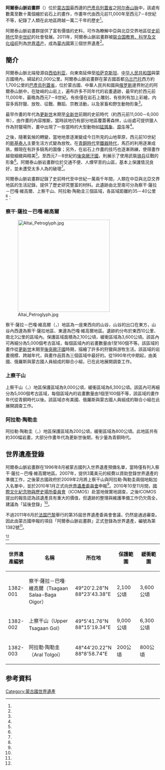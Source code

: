 {{NoteTA|G1=地名}}

{{世界文化遺產概要表
| site_img       = File:Petroglyphic Complexes of the Altai, Mongolia.jpg
| site_img_capt  = 阿爾泰山脈岩畫群
| site_img_width = 250px
| zh_name        = 阿爾泰山脈岩畫群
| en_name        = Petroglyphic Complexes of the Mongolian Altai
| fr_name        = Ensembles de pétroglyphes de l'Altaï mongol
| country        = {{MNG}}
| Region         = 亞洲和太平洋地區
| criterion_c    = (iii)
| ID             = 1382
| Year           = 2011
| org_url        = http://whc.unesco.org/en/list/1382
| locmapin       = Mongolia
| Coordinates    = {{coord|49|20|2|N|88|23|43|E}}
}}

'''阿爾泰山脈岩畫群'''（{{lang-mn|Монгол Алтайн нурууны хадны зургийн цогцолбор}}）位於[[蒙古国|蒙古国]]最西邊的[[巴彥烏列蓋省|巴彥烏列蓋省]]之[[阿尔泰山脉|阿尔泰山脉]]中，該處有數萬至數十萬個繪於岩石上的畫作，作畫年代由西元前11,000年至西元7－8世紀不等，紀錄了人類在此地區跨越一萬二千年的歷史<ref name="toursmongolia"/>。

阿爾泰山脈岩畫群提供了富有價值的史料，可作為瞭解中亞與北亞交界地區從[[史前時代|史前時代]]至[[中世纪|中世纪]]的社會發展。2011年，阿爾泰山脈岩畫群被[[联合国教育、科学及文化组织|联合国教育、科学及文化组织]]列為[[世界遗产|世界遗产]]，成為[[蒙古國|蒙古國]]第三個世界遺產<ref name="UNESCO_1382"/>。

== 簡介 ==

阿爾泰山脈北端發源自[[西伯利亚|西伯利亚]]，向東南延伸至[[哈萨克斯坦|哈萨克斯坦]]、[[中华人民共和国|中华人民共和国]]與蒙古國境內，綿延約2,000公里。阿爾泰山脈岩畫群在蒙古國首都[[乌兰巴托|乌兰巴托]]西方約1,700公里的[[巴彥烏列蓋省|巴彥烏列蓋省]]，位於蒙古國、中華人民共和國與[[俄罗斯|俄罗斯]]邊界附近的阿爾泰山脈中，在陡峭的山岩上，遍布許多不同年代的岩畫遺跡，最早約於西元前11,000年，最晚為西元7－8世紀。有些僅在岩石上雕刻，有些則有加上彩繪，内容多爲狩獵、放牧、征戰、舞蹈、宗教活動，以及家畜和野生動物形象<ref name="UNESCO_1382"/>。

最早作畫的年代為[[更新世|更新世]]末期至[[全新世|全新世]]前期的史前時代（約西元前11,000－6,000年），由作畫的內容推斷，當時該地仍有部分地區覆蓋著森林，山谷處可提供獵人作為狩獵場所，畫中出現了一些當時的大型動物如[[猛獁象|猛獁象]]、[[原牛|原牛]]等<ref name="UNESCO_1382"/>。

之後，隨著氣候的轉變，當地地景逐漸變成今日所見的山地草原，西元前10世紀的[[斯基泰人|斯基泰人]]主要生活方式變為放牧。在[[青銅時代|青銅時代]]至[[鐵器時代|鐵器時代]]，馬匹的利用逐漸成熟，顯現在有許多騎馬的圖像；另外，在岩石上作畫的技巧也逐漸熟練，使得畫作越發細緻與精美<ref name="Birchall"/>。至西元7－8世紀的[[後突厥汗國|後突厥汗國]]，則展示了使用武裝[[骑兵|骑兵]]征戰的形象<ref name=Kortum"/>。阿爾泰山脈岩畫群位於交通不便、人煙罕至的山區，基本上保護情況良好，並未遭受太多人為的破壞<ref name="UNESCO_1382"/>。

阿爾泰山脈岩畫群記錄了史前時代至中世紀一萬兩千年間，人類在中亞與北亞交界地區的生活記錄，提供了歷史研究豐富的材料。此遺跡由北至南可分為察干·薩拉－巴嘎·維高爾、上察干山、阿拉勒·陶勒圭三個區域，各區域距離約35－40公里<ref name="worldheritagesite"/>：

=== 察干·薩拉－巴嘎·維高爾 ===

[[File:Altai_Petroglyph.jpg|300px]]

察干·薩拉－巴嘎·維高爾（{{lang-mn|Цагаан салаа－Бага Ойгор}}，{{lang-en|Tsagaan Salaa－Baga Oigor}}）地區為一座東西向的山谷，山谷的出口在東方，山谷內西邊為察干·薩拉地區、東邊為巴嘎·維高爾地區。遺跡約分布於東西10公里、南北3公里的區域內{{r|UNESCO_1382_nominations|p=53}}。保護區域面積為2,100公頃，緩衝區域為3,600公頃。該區內可再細分為5,000個考古區域，每個區域內的岩畫數量由1至160個不等。該區域的畫作從[[更新世|更新世]]末期至[[後突厥汗國|後突厥汗國]]時期，描繪了許多的狩獵與游牧生活。該區域的岩畫規模、跨越年代，與畫作品質為三個區域中最好的。從1990年代中期起，由美國、俄羅斯與蒙古國人員組成的聯合小組，已在此地展開調查工作{{r|UNESCO_1382_nominations|p=14}}。

=== 上察干山 ===

上察干山（{{lang-mn|Дээд Цагаан гол}}，{{lang-en|Upper Tsagaan Gol}}）地區保護區域為9,000公頃，緩衝區域為6,300公頃。該區內可再細分為5,000個考古區域，每個區域內的岩畫數量由1個至100個不等，該區域的畫作年代從青銅時代以後。該區域亦有美國、俄羅斯與蒙古國人員組成的聯合小組在此展開調查工作{{r|UNESCO_1382_nominations|p=15}}。

=== 阿拉勒·陶勒圭 ===

阿拉勒·陶勒圭（{{lang-mn|Арал толгой}}，{{lang-en|Aral Tolgoi}}）地區保護區域為200公頃，緩衝區域為800公頃。此地區共有約300幅岩畫，大部分作畫年代為更新世後期，有少量為青銅時代{{r|UNESCO_1382_nominations|p=17}}。

== 世界遺產登錄 ==

阿爾泰山脈岩畫群在1996年8月被蒙古國列入世界遺產預備名單，當時僅有列入察干·薩拉－巴嘎·維高爾地區。2007年，{{lj|世界遺產基金|世界遺産基金}}提供3萬美元的經費以資助登錄世界遺產的準備工作，之後蒙古國政府於2009年2月將上察干山與阿拉勒·陶勒圭兩個地點加入名單中，並於2010年1月正式向[[世界遺產委員會|世界遺產委員會]]申報<ref name="UNESCO_1382_nominations"/>。2010年10至11月間，[[國際文化紀念物與歷史場所委員會|國際文化紀念物與歷史場所委員會]]（ICOMOS）赴當地做實地調查，之後ICOMOS提出的報告認為該遺產具有重大的價值，但遺跡的整理與維護準備工作仍欠周全，建議為「延後登錄」<ref name="ICOMOS"/>。

不過2011年6月於[[法国|法国]][[巴黎|巴黎]]舉行的第35屆世界遺產委員會會議，仍然是通過審查。因此由蒙古國申報的項目「阿爾泰山脈岩畫群」正式登錄為世界遺產，編號為第1382號<ref name="UNESCO_decisions_4299"/>。

{{世界遺產基準|3}}<ref name="UNESCO_1382_Locations"/>

{| class="wikitable" width="80%" style="text-align:center"
|+
! style= "width:13%" | 世界遺產編號
! style= "width:30%" | 名稱
! style= "width:27%" | 所在地
! style= "width:15%" | 保護範圍
! 緩衝範圍
|-
|1382-001
|察干·薩拉－巴嘎·維高爾（Tsagaan Salaa-Baga Oigor）
|49°20'2.28"N 88°23'43.38"E
|2,100公頃
|3,600公頃
|-
|1382-002
|上察干山（Upper Tsagaan Gol）
|49°5'41.76"N 88°15'19.34"E
|9,000公頃
|6,300公頃
|-
|1382-003
|阿拉勒·陶勒圭（Aral Tolgoi）
|48°44'20.22"N 88°8'58.74"E
|200公頃
|800公頃
|}

== 参考資料 ==

{{Commons|Category:Mount Hamiguitan}}

{{Reflist|30em|refs=

<ref name="Birchall">{{cite journal |author1=Jim Birchall |title=Symboles graphiques dans l'art rupestre de Mongolie / Graphics symbols in Mongolian rock art |journal=International Newsletter on Rock Art |date=2002 |issue=32 |page=6-7 |url=https://www.icomos.org/centre_documentation/inora/inora32/inora-32-2.pdf |accessdate=2020-11-07 |archive-date=2020-11-07 |archive-url=https://web.archive.org/web/20201107081531/https://www.icomos.org/centre_documentation/inora/inora32/inora-32-2.pdf |dead-url=no }}</ref>

<ref name="ICOMOS">{{cite web | url=http://whc.unesco.org/document/152529 | title=Petroglyphs of the Mongolian Altai (Mongolia) No 1382 | publisher=[[國際文化紀念物與歷史場所委員會|國際文化紀念物與歷史場所委員會]] | accessdate=2020-11-07 | language=en | archive-date=2020-07-05 | archive-url=https://web.archive.org/web/20200705174701/https://whc.unesco.org/document/152529 | dead-url=no }}</ref>

<ref name=Kortum">{{cite journal |author1=Richard Kortum |author2=Zagd Batsaikhan |author3=Josh Gambrell |title=Nouveau complexe gravé des montagnes de l'Altaï, Aïmag de Baïan Oulguy, Mongolie : Biluut 1, 2 et 3 |journal=International Newsletter on Rock Art |date=2005 |issue=41 |pages=7-14 |url=https://www.icomos.org/centre_documentation/inora/inora41/inora-41-2.pdf |accessdate=2020-11-07 |archive-date=2020-11-07 |archive-url=https://web.archive.org/web/20201107081532/https://www.icomos.org/centre_documentation/inora/inora41/inora-41-2.pdf |dead-url=no }}</ref>

<ref name="toursmongolia">{{cite web | url=https://www.toursmongolia.com/mongolia_travel_news/UNESCO's-newest-World-Heritage-Sites-Petroglyphs-Complexes-of-the-Mongolian-Altai-Mongolia. | title=UNESCO's newest World Heritage Sites - Petroglyphs Complexes of the Mongolian Altai, Mongolia. | publisher=toursmongolia | accessdate=2020-11-07 | language=en | archive-date=2020-02-12 | archive-url=https://web.archive.org/web/20200212011242/http://www.toursmongolia.com/mongolia_travel_news/UNESCO's-newest-World-Heritage-Sites-Petroglyphs-Complexes-of-the-Mongolian-Altai-Mongolia. | dead-url=no }}</ref>

<ref name="UNESCO_1382">{{cite web | url=http://whc.unesco.org/en/list/1382/ | title=Petroglyphic Complexes of the Mongolian Altai | publisher=[[聯合國教科文組織|聯合國教科文組織]] | accessdate=2020-11-07 | language=en | archive-date=2020-10-12 | archive-url=https://web.archive.org/web/20201012205721/http://whc.unesco.org/en/list/1382 | dead-url=no }}</ref>

<ref name="UNESCO_1382_Locations">{{cite web | url=https://whc.unesco.org/en/list/1382/multiple=1&unique_number=1773 | title=Petroglyphic Complexes of the Mongolian Altai, Multiple Locations | publisher=[[聯合國教科文組織|聯合國教科文組織]] | accessdate=2020-11-07 | language=en | archive-date=2020-08-12 | archive-url=https://web.archive.org/web/20200812183102/http://whc.unesco.org/en/list/1382/multiple%3D1%26unique_number%3D1773 | dead-url=no }}</ref>

<ref name="UNESCO_1382_nominations">{{cite web | url=http://whc.unesco.org/uploads/nominations/1382.pdf | title=PETROGLYPHIC COMPLEXES OF THE MONGOLIAN ALTAI-World Heritage Site Nomination Document | publisher=[[蒙古科學院|蒙古科學院]] | accessdate=2020-11-07 | language=en | archive-date=2020-07-05 | archive-url=https://web.archive.org/web/20200705174703/https://whc.unesco.org/uploads/nominations/1382.pdf | dead-url=no }}</ref>

<ref name="UNESCO_decisions_4299">{{cite web | url=http://whc.unesco.org/en/decisions/4299 | title=Cultural Properties - Petroglyphic Complexes of the Mongolian Altai (Mongolia) | publisher=[[聯合國教科文組織|聯合國教科文組織]] | accessdate=2020-11-07 | language=en | archive-date=2020-07-06 | archive-url=https://web.archive.org/web/20200706191450/https://whc.unesco.org/en/decisions/4299/ | dead-url=no }}</ref>

<ref name="worldheritagesite">{{cite web | url=https://www.worldheritagesite.org/list/Petroglyphs+of+the+Mongolian+Altai | title=Petroglyphs of the Mongolian Altai | publisher=worldheritagesite | accessdate=2020-11-07 | language=en | archive-date=2020-11-07 | archive-url=https://web.archive.org/web/20201107081551/https://www.worldheritagesite.org/list/Petroglyphs+of+the+Mongolian+Altai | dead-url=no }}</ref>

}}

{{蒙古國世界遺產}}
[[Category:蒙古國世界遺產|Category:蒙古國世界遺產]]